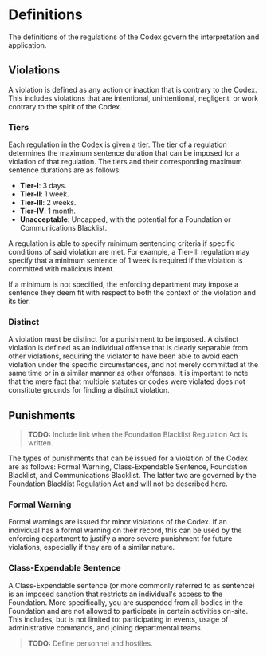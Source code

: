 # Definitions

The definitions of the regulations of the Codex govern the interpretation and application.

## Violations

A violation is defined as any action or inaction that is contrary to the Codex. This includes violations that are intentional, unintentional, negligent, or work contrary to the spirit of the Codex.

### Tiers

Each regulation in the Codex is given a tier. The tier of a regulation determines the maximum sentence duration that can be imposed for a violation of that regulation. The tiers and their corresponding maximum sentence durations are as follows:
- **Tier-I**: 3 days.
- **Tier-II**: 1 week.
- **Tier-III**: 2 weeks.
- **Tier-IV**: 1 month.
- **Unacceptable**: Uncapped, with the potential for a Foundation or Communications Blacklist.

A regulation is able to specify minimum sentencing criteria if specific conditions of said violation are met. For example, a Tier-III regulation may specify that a minimum sentence of 1 week is required if the violation is committed with malicious intent.

If a minimum is not specified, the enforcing department may impose a sentence they deem fit with respect to both the context of the violation and its tier.

### Distinct

A violation must be distinct for a punishment to be imposed. A distinct violation is defined as an individual offense that is clearly separable from other violations, requiring the violator to have been able to avoid each violation under the specific circumstances, and not merely committed at the same time or in a similar manner as other offenses. It is important to note that the mere fact that multiple statutes or codes were violated does not constitute grounds for finding a distinct violation.

## Punishments

> **TODO:** Include link when the Foundation Blacklist Regulation Act is written.

The types of punishments that can be issued for a violation of the Codex are as follows: Formal Warning, Class-Expendable Sentence, Foundation Blacklist, and Communications Blacklist. The latter two are governed by the Foundation Blacklist Regulation Act and will not be described here.

### Formal Warning

Formal warnings are issued for minor violations of the Codex. If an individual has a formal warning on their record, this can be used by the enforcing department to justify a more severe punishment for future violations, especially if they are of a similar nature.

### Class-Expendable Sentence

A Class-Expendable sentence (or more commonly referred to as sentence) is an imposed sanction that restricts an individual's access to the Foundation. More specifically, you are suspended from all bodies in the Foundation and are not allowed to participate in certain activities on-site. This includes, but is not limited to: participating in events, usage of administrative commands, and joining departmental teams.

> **TODO:** Define personnel and hostiles.